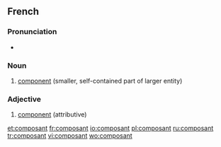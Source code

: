 ==French==
{{wikipedia|lang=fr}}

===Pronunciation===
* {{audio|Fr-composant.ogg|composant}}

===Noun===
{{fr-noun|m}}

# [[component]] (smaller, self-contained part of larger entity)

===Adjective===
{{fr-adj|f=composante}}

#[[component]] (attributive)

[[et:composant]]
[[fr:composant]]
[[io:composant]]
[[pl:composant]]
[[ru:composant]]
[[tr:composant]]
[[vi:composant]]
[[wo:composant]]